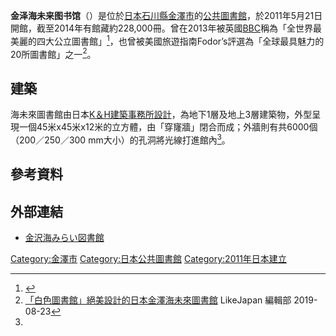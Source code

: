 {{Infobox_Library 
| library_name       = 金泽海未来图书馆<br/>金沢海みらい図書館
| name_en            = 
| library_logo       = 
| image              = File:Kanazawa Umimirai Library exterior ac (4).jpg
| caption            = 
| country            = {{JPN}}
| type               =
| scope              = 
| established        = 
| ref_legal_mandate  = 
| location           = [[石川縣|石川縣]][[金澤市|金澤市]]寺中町イ1番地1
| coordinates        = 
| branch_of          = 
| num_branches       = 
| items_collected    = 約228,000冊
| collection_size    = 
| criteria           = 
| legal_deposit      = 
| req_to_access      =
| annual_circulation = 
| pop_served         = 
| members            = 
| budget             = 
| director           = 
| num_employees      = 
| website            = [https://www.lib.kanazawa.ishikawa.jp/?page_id=118 金沢海みらい図書館]
| phone_num          =
}}

'''金泽海未来图书馆'''（{{lang-ja|金沢海みらい図書館}}）是位於[[日本|日本]][[石川縣|石川縣]][[金澤市|金澤市]]的[[公共圖書館|公共圖書館]]，於2011年5月21日開館，截至2014年有館藏約228,000冊。曾在2013年被英國[[BBC|BBC]]稱為「全世界最美麗的四大公立圖書館」<ref name="hokkoku20130929104">{{Cite news|url=http://www.hokkoku.co.jp/subpage/H20130929104.htm|title=高まる世界的評価　金沢海みらい図書館|newspaper=[[北国新聞|北国新聞]]|date=2013-09-29|accessdate=2013-10-31|archive-date=2013-11-01|archive-url=https://web.archive.org/web/20131101172253/http://www.hokkoku.co.jp/subpage/H20130929104.htm|dead-url=no}}</ref>，也曾被美國旅遊指南Fodor’s評選為「全球最具魅力的20所圖書館」之一<ref name=LJ>[https://www.likejapan.com/travel/%e6%97%a5%e6%9c%ac-%e9%87%91%e6%be%a4%e6%b5%b7%e6%9c%aa%e4%be%86%e5%9c%96%e6%9b%b8%e9%a4%a8/ 「白色圖書館」絕美設計的日本金澤海未來圖書館] LikeJapan 編輯部 2019-08-23</ref>。

==建築==
海未來圖書館由日本[[K＆H建築事務所設計|K＆H建築事務所設計]]，為地下1層及地上3層建築物，外型呈現一個45米x45米x12米的立方體，由「穿㝫牆」閉合而成；外牆則有共6000個（200／250／300 mm大小）的孔洞將光線打進館內<ref name=LJ/>。

==參考資料==
{{reflist}}

==外部連結==
*[https://www.lib.kanazawa.ishikawa.jp/?page_id=118 金沢海みらい図書館] {{Wayback|url=https://www.lib.kanazawa.ishikawa.jp/?page_id=118 |date=20200421145301 }}

{{commonscat|Kanazawa Umimirai Library}}
{{coord|36.5943|N|136.6043|E|source:wikidata|display=title}}
{{normdaten}}
[[Category:金澤市|Category:金澤市]]
[[Category:日本公共圖書館|Category:日本公共圖書館]]
[[Category:2011年日本建立|Category:2011年日本建立]]